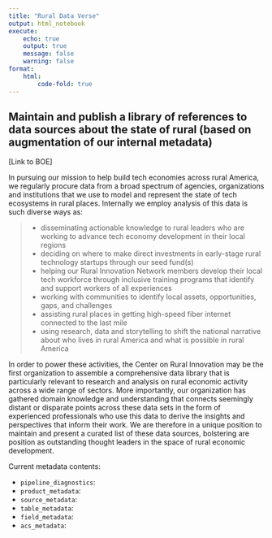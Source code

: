 ```yaml
---
title: "Rural Data Verse"
output: html_notebook
execute:
    echo: true
    output: true
    message: false
    warning: false
format:
    html:
        code-fold: true
---
```


## Maintain and publish a library of references to data sources about the state of rural (based on augmentation of our internal metadata)
[Link to BOE]

In pursuing our mission to help build tech economies across rural America, we regularly procure data from a broad spectrum of agencies, organizations and institutions that we use to model and represent the state of tech ecosystems in rural places. Internally we employ analysis of this data is such diverse ways as:

>  - disseminating actionable knowledge to rural leaders who are working to advance tech economy development in their local regions
>  - deciding on where to make direct investments in early-stage rural technology startups through our seed fund(s)
>  - helping our Rural Innovation Network members develop their local tech workforce through inclusive training programs that identify and support workers of all experiences
>  - working with communities to identify local assets, opportunities, gaps, and challenges
>  - assisting rural places in getting high-speed fiber internet connected to the last mile
>  - using research, data and storytelling to shift the national narrative about who lives in rural America and what is possible in rural America

<!--
Tech-based economic development

We work with communities to identify local assets, opportunities, gaps, and challenges that factor into building tech economy strategies that support their future efforts.
A community of practice

We launched the Rural Innovation Network as a community of rural leaders working to advance tech economy development in small towns across the country.
Research, data, and storytelling

We use research, data and storytelling to shift the national narrative about who lives in rural America and what is possible in rural America.
Rural startup investment

We make direct investments in early-stage rural technology startups through our seed fund, the CORI Innovation Fund (CIF).
Tech workforce development

We help our Rural Innovation Network members develop their local tech workforce through inclusive training programs that identify and support workers of all experiences.
Broadband advocacy

We advocate for rural places to get connected to the last mile, knowing fiber internet is the lifeblood of the tech economy, online learning, telehealth, and innovation.
-->

In order to power these activities, the Center on Rural Innovation may be the first organization to assemble a comprehensive data library that is particularly relevant to research and analysis on rural economic activity across a wide range of sectors. More importantly, our organization has gathered domain knowledge and understanding that connects seemingly distant or disparate points across these data sets in the form of experienced professionals who use this data to derive the insights and perspectives that inform their work. We are therefore in a unique position to maintain and present a curated list of these data sources, bolstering are position as outstanding thought leaders in the space of rural economic development.

Current metadata contents:

  - `pipeline_diagnostics`:
  - `product_metadata`:
  - `source_metadata`:
  - `table_metadata`:
  - `field_metadata`:
  - `acs_metadata`:

